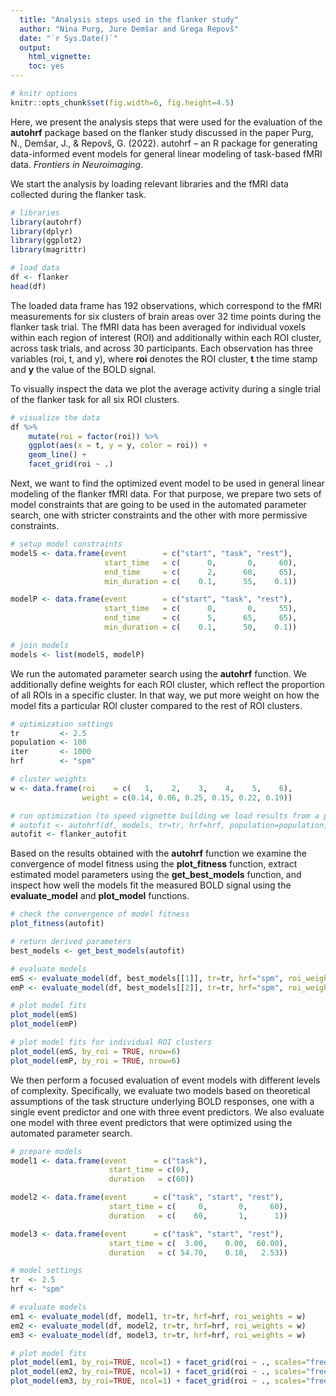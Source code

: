 ```yaml
---
  title: "Analysis steps used in the flanker study"
  author: "Nina Purg, Jure Demšar and Grega Repovš"
  date: "`r Sys.Date()`"
  output:
    html_vignette:
    toc: yes
---
```

  
<!--
  %\VignetteEngine{knitr::rmarkdown}
  %\VignetteEncoding{UTF-8}
  %\VignetteIndexEntry{Analysis steps used in the flanker study}
-->
  
```r
# knitr options
knitr::opts_chunk$set(fig.width=6, fig.height=4.5)
```

Here, we present the analysis steps that were used for the evaluation of the **autohrf** package based on the flanker study discussed in the paper Purg, N., Demšar, J., & Repovš, G. (2022). autohrf – an R package for generating data-informed event models for general linear modeling of task-based fMRI data. *Frontiers in Neuroimaging*.

We start the analysis by loading relevant libraries and the fMRI data collected during the flanker task.

```r
# libraries
library(autohrf)
library(dplyr)
library(ggplot2)
library(magrittr)

# load data
df <- flanker
head(df)
```

The loaded data frame has 192 observations, which correspond to the fMRI measurements for six clusters of brain areas over 32 time points during the flanker task trial. The fMRI data has been averaged for individual voxels within each region of interest (ROI) and additionally within each ROI cluster, across task trials, and across 30 participants. Each observation has three variables (roi, t, and y), where **roi** denotes the ROI cluster, **t** the time stamp and **y** the value of the BOLD signal.

To visually inspect the data we plot the average activity during a single trial of the flanker task for all six ROI clusters.

```r
# visualize the data
df %>%
    mutate(roi = factor(roi)) %>%
    ggplot(aes(x = t, y = y, color = roi)) +
    geom_line() +
    facet_grid(roi ~ .)
```

Next, we want to find the optimized event model to be used in general linear modeling of the flanker fMRI data. For that purpose, we prepare two sets of model constraints that are going to be used in the automated parameter search, one with stricter constraints and the other with more permissive constraints.

```r
# setup model constraints
modelS <- data.frame(event        = c("start", "task", "rest"),
                     start_time   = c(      0,       0,     60),
                     end_time     = c(      2,      60,     65),
                     min_duration = c(    0.1,      55,    0.1))

modelP <- data.frame(event        = c("start", "task", "rest"),
                     start_time   = c(      0,       0,     55),
                     end_time     = c(      5,      65,     65),
                     min_duration = c(    0.1,      50,    0.1))

# join models
models <- list(modelS, modelP)
```

We run the automated parameter search using the **autohrf** function. We additionally define weights for each ROI cluster, which reflect the proportion of all ROIs in a specific cluster. In that way, we put more weight on how the model fits a particular ROI cluster compared to the rest of ROI clusters.

```r
# optimization settings
tr         <- 2.5
population <- 100
iter       <- 1000
hrf        <- "spm"

# cluster weights
w <- data.frame(roi    = c(   1,    2,    3,    4,    5,    6),
                weight = c(0.14, 0.06, 0.25, 0.15, 0.22, 0.19))

# run optimization (to speed vignette building we load results from a previous autohrf run)
# autofit <- autohrf(df, models, tr=tr, hrf=hrf, population=population, iter=iter, roi_weights=w)
autofit <- flanker_autofit
```

Based on the results obtained with the **autohrf** function we examine the convergence of model fitness using the **plot_fitness** function, extract estimated model parameters using the **get_best_models** function, and inspect how well the models fit the measured BOLD signal using the **evaluate_model** and **plot_model** functions.

```r
# check the convergence of model fitness
plot_fitness(autofit)

# return derived parameters
best_models <- get_best_models(autofit)

# evaluate models
emS <- evaluate_model(df, best_models[[1]], tr=tr, hrf="spm", roi_weights=w)
emP <- evaluate_model(df, best_models[[2]], tr=tr, hrf="spm", roi_weights=w)

# plot model fits
plot_model(emS)
plot_model(emP)

# plot model fits for individual ROI clusters
plot_model(emS, by_roi = TRUE, nrow=6)
plot_model(emP, by_roi = TRUE, nrow=6)
```

We then perform a focused evaluation of event models with different levels of complexity. Specifically, we evaluate two models based on theoretical assumptions of the task structure underlying BOLD responses, one with a single event predictor and one with three event predictors.
We also evaluate one model with three event predictors that were optimized using the automated parameter search.

```r
# prepare models
model1 <- data.frame(event      = c("task"),
                      start_time = c(0),
                      duration   = c(60))

model2 <- data.frame(event      = c("task", "start", "rest"),
                      start_time = c(     0,       0,     60),
                      duration   = c(    60,       1,      1))

model3 <- data.frame(event      = c("task", "start", "rest"),
                      start_time = c(  3.00,    0.00,  60.00),
                      duration   = c( 54.70,    0.18,   2.53))

# model settings
tr  <- 2.5
hrf <- "spm"

# evaluate models
em1 <- evaluate_model(df, model1, tr=tr, hrf=hrf, roi_weights = w)
em2 <- evaluate_model(df, model2, tr=tr, hrf=hrf, roi_weights = w)
em3 <- evaluate_model(df, model3, tr=tr, hrf=hrf, roi_weights = w)

# plot model fits
plot_model(em1, by_roi=TRUE, ncol=1) + facet_grid(roi ~ ., scales="free_y")
plot_model(em2, by_roi=TRUE, ncol=1) + facet_grid(roi ~ ., scales="free_y")
plot_model(em3, by_roi=TRUE, ncol=1) + facet_grid(roi ~ ., scales="free_y")
```
